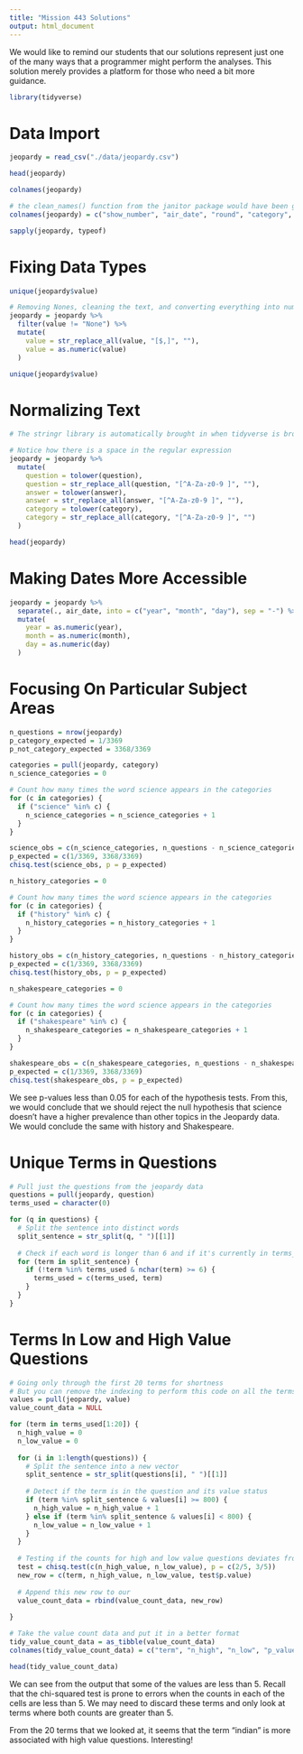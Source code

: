 ```yaml
---
title: "Mission 443 Solutions"
output: html_document
---
```


We would like to remind our students that our solutions represent just one of the many ways that a programmer might perform the analyses. This solution merely provides a platform for those who need a bit more guidance.

```r
library(tidyverse)
```

# Data Import

```r
jeopardy = read_csv("./data/jeopardy.csv")
```

```r
head(jeopardy)
```

```r
colnames(jeopardy)
```

```r
# the clean_names() function from the janitor package would have been great here too
colnames(jeopardy) = c("show_number", "air_date", "round", "category", "value", "question", "answer")
```

```r
sapply(jeopardy, typeof)
```

# Fixing Data Types

```r
unique(jeopardy$value)
```

```r
# Removing Nones, cleaning the text, and converting everything into numeric
jeopardy = jeopardy %>% 
  filter(value != "None") %>% 
  mutate(
    value = str_replace_all(value, "[$,]", ""),
    value = as.numeric(value)
  )
```

```r
unique(jeopardy$value)
```

# Normalizing Text

```r
# The stringr library is automatically brought in when tidyverse is brought in

# Notice how there is a space in the regular expression
jeopardy = jeopardy %>% 
  mutate(
    question = tolower(question),
    question = str_replace_all(question, "[^A-Za-z0-9 ]", ""),
    answer = tolower(answer),
    answer = str_replace_all(answer, "[^A-Za-z0-9 ]", ""),
    category = tolower(category),
    category = str_replace_all(category, "[^A-Za-z0-9 ]", "")
  )
```

```r
head(jeopardy)
```

# Making Dates More Accessible

```r
jeopardy = jeopardy %>% 
  separate(., air_date, into = c("year", "month", "day"), sep = "-") %>% 
  mutate(
    year = as.numeric(year),
    month = as.numeric(month),
    day = as.numeric(day)
  )
```

# Focusing On Particular Subject Areas

```r
n_questions = nrow(jeopardy)
p_category_expected = 1/3369 
p_not_category_expected = 3368/3369 
```

```r
categories = pull(jeopardy, category)
n_science_categories = 0

# Count how many times the word science appears in the categories
for (c in categories) {
  if ("science" %in% c) {
    n_science_categories = n_science_categories + 1
  }
}

science_obs = c(n_science_categories, n_questions - n_science_categories)
p_expected = c(1/3369, 3368/3369)
chisq.test(science_obs, p = p_expected)
```

```r
n_history_categories = 0

# Count how many times the word science appears in the categories
for (c in categories) {
  if ("history" %in% c) {
    n_history_categories = n_history_categories + 1
  }
}

history_obs = c(n_history_categories, n_questions - n_history_categories)
p_expected = c(1/3369, 3368/3369)
chisq.test(history_obs, p = p_expected)
```

```r
n_shakespeare_categories = 0

# Count how many times the word science appears in the categories
for (c in categories) {
  if ("shakespeare" %in% c) {
    n_shakespeare_categories = n_shakespeare_categories + 1
  }
}

shakespeare_obs = c(n_shakespeare_categories, n_questions - n_shakespeare_categories)
p_expected = c(1/3369, 3368/3369)
chisq.test(shakespeare_obs, p = p_expected)
```

We see p-values less than 0.05 for each of the hypothesis tests. From this, we would conclude that we should reject the null hypothesis that science doesn't have a higher prevalence than other topics in the Jeopardy data. We would conclude the same with history and Shakespeare.

# Unique Terms in Questions

```r
# Pull just the questions from the jeopardy data
questions = pull(jeopardy, question)
terms_used = character(0)

for (q in questions) {
  # Split the sentence into distinct words
  split_sentence = str_split(q, " ")[[1]]
  
  # Check if each word is longer than 6 and if it's currently in terms_used
  for (term in split_sentence) {
    if (!term %in% terms_used & nchar(term) >= 6) {
      terms_used = c(terms_used, term)
    }
  }
}
```

# Terms In Low and High Value Questions

```r
# Going only through the first 20 terms for shortness
# But you can remove the indexing to perform this code on all the terms
values = pull(jeopardy, value)
value_count_data = NULL

for (term in terms_used[1:20]) {
  n_high_value = 0
  n_low_value = 0
  
  for (i in 1:length(questions)) {
    # Split the sentence into a new vector
    split_sentence = str_split(questions[i], " ")[[1]]
    
    # Detect if the term is in the question and its value status
    if (term %in% split_sentence & values[i] >= 800) {
      n_high_value = n_high_value + 1
    } else if (term %in% split_sentence & values[i] < 800) { 
      n_low_value = n_low_value + 1
    }
  }
  
  # Testing if the counts for high and low value questions deviates from what we expect
  test = chisq.test(c(n_high_value, n_low_value), p = c(2/5, 3/5))
  new_row = c(term, n_high_value, n_low_value, test$p.value)
  
  # Append this new row to our
  value_count_data = rbind(value_count_data, new_row)
  
}
```

```r
# Take the value count data and put it in a better format
tidy_value_count_data = as_tibble(value_count_data)
colnames(tidy_value_count_data) = c("term", "n_high", "n_low", "p_value")

head(tidy_value_count_data)
```

We can see from the output that some of the values are less than 5. Recall that the chi-squared test is prone to errors when the counts in each of the cells are less than 5. We may need to discard these terms and only look at terms where both counts are greater than 5.

From the 20 terms that we looked at, it seems that the term "indian" is more associated with high value questions. Interesting!